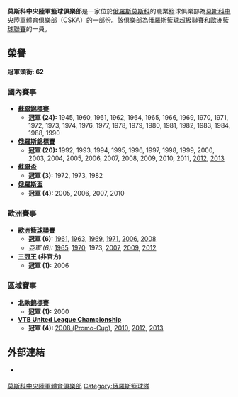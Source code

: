 {{Infobox basketball club
| color1          = #000080
| color2          = #F02A18
| name            = 莫斯科中央陸軍
| logo            = 莫斯科中央陸軍籃球俱樂部logo.png
| image_size      = 200 px
| leagues         = [[俄羅斯籃球超級聯賽|俄羅斯籃球超級聯賽]]<br/>[[歐洲籃球聯賽|歐洲籃球聯賽]]
| founded         = 1924年
| history         = '''莫斯科中央陸軍籃球俱樂部'''<br/>1924–至今
| arena           = [[CSKA_Universal_Sports_Hall|CSKA Universal Sports Hall]]<br/>(capacity: 5,500)<br/>[[Megasport_Arena|Megasport Arena]]<br>(capacity: 13,126)
| location        = 俄羅斯莫斯科
| colors          = 紅, 籃<br>{{color box|#F02A18}} {{color box|#000080}}
| president       = {{flagicon|RUS}} Andrey Vatutin
| vice-presidents = 
| coach           = {{flagicon|ITA}} [[Ettore_Messina|Ettore Messina]]
| championships   = 6 [[歐洲籃球聯賽|歐洲籃球聯賽]]<br/>1 [[Triple_Crown_in_Basketball|Triple Crown]]<br/>24 [[Soviet_Premier_Basketball_League|Soviet Championships]]<br/>20 [[Russian_Basketball_Super_League|Russian SL]]/[[Russian_Professional_Basketball_League|Russian PBL]] Championships<br/>4 [[Russian_Basketball_Cup|Russian Cups]]<br/>3 [[Soviet_Union_Basketball_Cup|Soviet Cups]]<br/>1 [[North_European_Basketball_League|North European Championship]]<br/>4 [[VTB_United_League|VTB United Championships]]
| website         = [http://www.cskabasket.com/?lang=en cskabasket.com]
| h_pattern_b     = _pbccska1516h
| h_body          = EF1C21
| h_shorts        = EF1C21
| a_pattern_b     =_redshoulders
| a_body          = ffffff
| a_shorts        = ffffff
| 3_title         = Third
| 3_body          = 000080
| 3_pattern_b     = _redshoulders
| 3_shorts        = 000080
}}
{{莫斯科中央陸軍各隊}}

'''莫斯科中央陸軍籃球俱樂部'''是一家位於[[俄羅斯|俄羅斯]][[莫斯科|莫斯科]]的職業籃球俱樂部為[[莫斯科中央陸軍體育俱樂部|莫斯科中央陸軍體育俱樂部]]（CSKA）的一部份。該俱樂部為[[俄羅斯籃球超級聯賽|俄羅斯籃球超級聯賽]]和[[歐洲籃球聯賽|歐洲籃球聯賽]]的一員。

==榮譽==
'''冠軍頭銜: 62'''
===國內賽事===
* '''[[蘇聯超級籃球聯賽|蘇聯錦標賽]]'''
**'''冠軍 (24):''' 1945, 1960, 1961, 1962, 1964, 1965, 1966, 1969, 1970, 1971, 1972, 1973, 1974, 1976, 1977, 1978, 1979, 1980, 1981, 1982, 1983, 1984, 1988, 1990
* '''[[俄羅斯職業籃球聯賽|俄羅斯錦標賽]]'''
**'''冠軍 (20):''' 1992, 1993, 1994, 1995, 1996, 1997, 1998, 1999, 2000, 2003, 2004, 2005, 2006, 2007, 2008, 2009, 2010, 2011, [[Russian_Professional_Basketball_League_2011–12|2012]], [[Russian_Professional_Basketball_League_2012–13|2013]]
* '''[[蘇聯籃球盃|蘇聯盃]]'''
**'''冠軍 (3):''' 1972, 1973, 1982
*'''[[俄羅斯籃球盃|俄羅斯盃]]'''
**'''冠軍 (4):''' 2005, 2006, 2007, 2010

===歐洲賽事===
*'''[[歐洲籃球聯賽|歐洲籃球聯賽]]'''
**'''冠軍 (6):''' [[1960–61_FIBA_European_Champions_Cup|1961]], [[1962–63_FIBA_European_Champions_Cup|1963]], [[1968–69_FIBA_European_Champions_Cup|1969]], [[1970–71_FIBA_European_Champions_Cup|1971]], [[2005–06_Euroleague|2006]], [[2007–08_Euroleague|2008]]
**''亞軍 (6):'' [[1964–65_FIBA_European_Champions_Cup|1965]], [[1969–70_FIBA_European_Champions_Cup|1970]], 1973, [[2006–07_Euroleague|2007]], [[2008–09_Euroleague|2009]], [[2011–12_Euroleague|2012]]
*'''[[三冠王_(籃球)|三冠王]] (非官方)'''
**'''冠軍 (1):''' 2006

===區域賽事===
*'''[[北歐籃球聯賽|北歐錦標賽]]'''
**'''冠軍 (1):''' 2000
*'''[[VTB_United_League|VTB United League Championship]]'''
**'''冠軍 (4):''' [[VTB_United_League_2008–09|2008 (Promo-Cup)]], [[VTB_United_League_2009–10|2010]], [[VTB_United_League_2011–12|2012]], [[VTB_United_League_2012-13|2013]]

==外部連結==
{{Commonscat|PBC CSKA Moscow}}
* {{official website|http://www.cskabasket.com}} {{ru icon}} {{en icon}}

{{DEFAULTSORT:Pbc Cska Moscow}}
[[Category:莫斯科中央陸軍體育俱樂部|]]
[[Category:俄羅斯籃球隊|Category:俄羅斯籃球隊]]